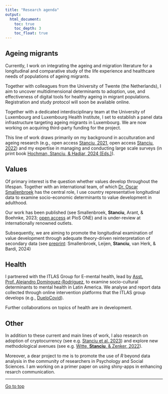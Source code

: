 ```yaml
---
title: "Research agenda"
output: 
  html_document:
    toc: true
    toc_depth: 3
    toc_float: true
---
```


<!-- Google tag (gtag.js) -->
<script async src="https://www.googletagmanager.com/gtag/js?id=G-VLRYTQT397"></script>
<script>
  window.dataLayer = window.dataLayer || [];
  function gtag(){dataLayer.push(arguments);}
  gtag('js', new Date());

  gtag('config', 'G-VLRYTQT397');
</script>

## Ageing migrants

Currently, I work on integrating the ageing and migration literature for a longitudinal and comparative study of the life experience and healthcare needs of populations of ageing migrants. 

Together with colleagues from the University of Twente (the Netherlands), I aim to uncover multidimensional determinants to adoption, use, and effectiveness of digital tools for healthy ageing in migrant populations. Registration and study protocol will soon be available online.

Together with a dedicated interdisciplinary team at the University of Luxembourg and Luxembourg Health Institute, I set to establish a panel data infrastructure targeting ageing migrants in Luxembourg. We are now working on acquiring third-party funding for the project.

This line of work draws primarily on my background in acculturation and ageing research (e.g., open access [Stanciu, 2021](https://onlinelibrary.wiley.com/doi/10.1002/ijop.12800), open access [Stanciu, 2022](https://www.cambridge.org/core/journals/ageing-and-society/article/value-systems-as-motivational-forces-for-the-suppression-of-ageism-towards-older-people-amongst-young-adults-an-analysis-across-countries/9E95A4A55910315CFDE47D486F23E8CD#)) and my expertise in managing and conducting large scale surveys (in print book [Hochman, Stanciu, & Hadjar, 2024 (Eds.)](https://link.springer.com/book/9783658444617)).

## Values

Of primary interest is the question whether values develop throughout the lifespan. Together with an international team, of which [Dr. Oscar Smallenbroek](https://0-scholar-google-com.brum.beds.ac.uk/citations?user=jTdQMi0AAAAJ&hl=en) has the central role, I use country representative longitudinal data to examine socio-economic determinants to value development in adulthood. 

Our work has been published (see Smallenbroek, **Stanciu**, Arant, & Boehnke, 2023; [open access](https://journals.plos.org/plosone/article?id=10.1371/journal.pone.0289487) at PloS ONE) and is under-review at internationally renowned outlets.

Subsequently, we are aiming to promote the longitudinal examination of value development through adequate theory-driven reinterpretation of secondary data (see [preprint](https://osf.io/preprints/osf/3pqhs): Smallenbroek, Leijen, **Stanciu**, van Herk, & Bardi, 2024)

## Health

I partnered with the ITLAS Group for E-mental health, lead by [Asst. Prof. Alejandro Domínguez-Rodríguez](https://people.utwente.nl/a.dominguezrodriguez), to examine socio-cultural determinants to mental health in Latin America. We analyse and report data collected through online intervention platforms that the ITLAS group develops (e.g., [DueloCovid](https://www.duelocovid.com/)).

Further collaborations on topics of health are in development.

## Other

In addition to these current and main lines of work, I also research on adoption of cryptocurrency (see e.g. [Stanciu et al. 2023](https://osf.io/preprints/psyarxiv/hxutm)) and explore new methodological avenues (see e.g. [Witte, **Stanciu**, & Zenker, 2022](https://www.frontiersin.org/articles/10.3389/fpsyg.2022.980261/full)).

Moreover, a dear project to me is to promote the use of _R_ beyond data analysis in the community of researchers in Psychology and Social Sciences. I am working on a primer paper on using shiny-apps in enhancing resarch communication.

___

<a href="#top"> Go to top </a>

